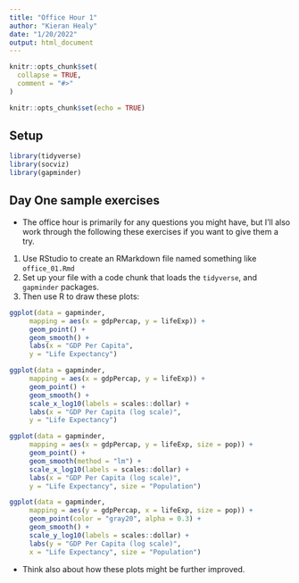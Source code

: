 ```yaml
---
title: "Office Hour 1"
author: "Kieran Healy"
date: "1/20/2022"
output: html_document
---
```


```r
knitr::opts_chunk$set(
  collapse = TRUE,
  comment = "#>"
)
```

```r
knitr::opts_chunk$set(echo = TRUE)
```

## Setup

```r
library(tidyverse)
library(socviz)
library(gapminder)
```


## Day One sample exercises

- The office hour is primarily for any questions you might have, but I'll also work through the following these exercises if you want to give them a try. 

1. Use RStudio to create an RMarkdown file named something like `office_01.Rmd`
2. Set up your file with a code chunk that loads the `tidyverse`, and `gapminder` packages.
3. Then use R to draw these plots:

```r

ggplot(data = gapminder,  
     mapping = aes(x = gdpPercap, y = lifeExp)) + 
     geom_point() + 
     geom_smooth() + 
     labs(x = "GDP Per Capita",
     y = "Life Expectancy")

```


```r

ggplot(data = gapminder,  
     mapping = aes(x = gdpPercap, y = lifeExp)) + 
     geom_point() + 
     geom_smooth() + 
     scale_x_log10(labels = scales::dollar) + 
     labs(x = "GDP Per Capita (log scale)",
     y = "Life Expectancy")

```

```r
ggplot(data = gapminder,  
     mapping = aes(x = gdpPercap, y = lifeExp, size = pop)) + 
     geom_point() + 
     geom_smooth(method = "lm") + 
     scale_x_log10(labels = scales::dollar) + 
     labs(x = "GDP Per Capita (log scale)",
     y = "Life Expectancy", size = "Population")

```

```r
ggplot(data = gapminder,  
     mapping = aes(y = gdpPercap, x = lifeExp, size = pop)) + 
     geom_point(color = "gray20", alpha = 0.3) + 
     geom_smooth() + 
     scale_y_log10(labels = scales::dollar) + 
     labs(y = "GDP Per Capita (log scale)",
     x = "Life Expectancy", size = "Population")

```

- Think also about how these plots might be further improved.




